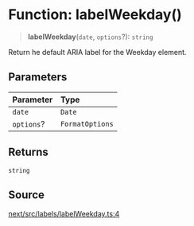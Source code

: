 # Function: labelWeekday()

> **labelWeekday**(`date`, `options`?): `string`

Return he default ARIA label for the Weekday element.

## Parameters

| Parameter | Type |
| :------ | :------ |
| `date` | `Date` |
| `options`? | `FormatOptions` |

## Returns

`string`

## Source

[next/src/labels/labelWeekday.ts:4](https://github.com/gpbl/react-day-picker/blob/86f49ff11/next/src/labels/labelWeekday.ts#L4)
